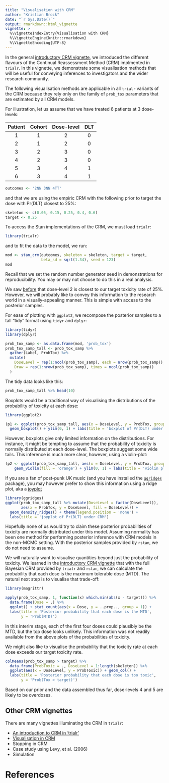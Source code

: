 ```yaml
---
title: "Visualisation with CRM"
author: "Kristian Brock"
date: "`r Sys.Date()`"
output: rmarkdown::html_vignette
vignette: >
  %\VignetteIndexEntry{Visualisation with CRM}
  %\VignetteEngine{knitr::rmarkdown}
  %\VignetteEncoding{UTF-8}
---
```


In the general [introductory CRM vignette](https://brockk.github.io/trialr/articles/CRM.html), we introduced the different flavours of the Continual Reassessment Method (CRM) implmented in `trialr`.
In this vignette, we demonstrate some visualisation methods that will be useful for conveying inferences to investigators and the wider research community.

The following visualisation methods are applicable in all `trialr` variants of the CRM because they rely only on the family of `prob_tox` parameters that are estimated by all CRM models.

For illustration, let us assume that we have treated 6 patients at 3 dose-levels:

| Patient | Cohort | Dose-level | DLT |
|:-------:|:------:|:----------:|:---:|
|    1    |   1    |      2     |  0  |
|    2    |   1    |      2     |  0  |
|    3    |   2    |      3     |  0  |
|    4    |   2    |      3     |  0  |
|    5    |   3    |      4     |  1  |
|    6    |   3    |      4     |  1  |

```r
outcomes <- '2NN 3NN 4TT'
```

and that we are using the empiric CRM with the following prior to target the dose with Pr(DLT) closest to 25%:

```r
skeleton <- c(0.05, 0.15, 0.25, 0.4, 0.6)
target <- 0.25
```

To access the Stan implementations of the CRM, we must load `trialr`:
```r
library(trialr)
```

and to fit the data to the model, we run:
```r
mod <- stan_crm(outcomes, skeleton = skeleton, target = target, 
                beta_sd = sqrt(1.34), seed = 123)
mod
```

Recall that we set the random number generator seed in demonstrations for reproducibility.
You may or may not choose to do this in a real analysis.

We saw [before](https://brockk.github.io/trialr/articles/CRM.html) that dose-level 2 is closest to our target toxicity rate of 25%.
However, we will probably like to convey this information to the research world in a visually-appealing manner.
This is simple with access to the posterior samples.

For ease of plotting with `ggplot2`, we recompose the posterior samples to a tall "tidy" format using `tidyr` and `dplyr`:

```r
library(tidyr)
library(dplyr)

prob_tox_samp <- as.data.frame(mod, 'prob_tox')
prob_tox_samp_tall <- prob_tox_samp %>%
  gather(Label, ProbTox) %>%
  mutate(
    DoseLevel = rep(1:ncol(prob_tox_samp), each = nrow(prob_tox_samp)),
    Draw = rep(1:nrow(prob_tox_samp), times = ncol(prob_tox_samp))
  )
```

The tidy data looks like this:

```r
prob_tox_samp_tall %>% head(10)
```

Boxplots would be a traditional way of visualising the distributions of the probability of toxicity at each dose:

```r
library(ggplot2)

(p1 <- ggplot(prob_tox_samp_tall, aes(x = DoseLevel, y = ProbTox, group = DoseLevel)) +
  geom_boxplot() + ylim(0, 1) + labs(title = 'boxplot of Pr(DLT) under CRM'))
```

However, boxplots give only limited information on the distributions.
For instance, it might be tempting to assume that the probability of toxicity is normally distributed at each dose-level.
The boxplots suggest some wide tails.
This inference is much more clear, however, using a violin-plot:

```r
(p2 <- ggplot(prob_tox_samp_tall, aes(x = DoseLevel, y = ProbTox, group = DoseLevel)) +
    geom_violin(fill = 'orange') + ylim(0, 1) + labs(title = 'violin plot of Pr(DLT) under CRM'))
```

If you are a fan of post-punk UK music (and you have installed the [`ggridges`](https://CRAN.R-project.org/package=ggridges) package), you may however prefer to show this information using a ridge plot, aka a [joyplot](https://en.wikipedia.org/wiki/Unknown_Pleasures)

```r
library(ggridges)
ggplot(prob_tox_samp_tall %>% mutate(DoseLevel = factor(DoseLevel)),
       aes(x = ProbTox, y = DoseLevel, fill = DoseLevel)) +
  geom_density_ridges() + theme(legend.position = 'none') +
  labs(title = 'joyplot of Pr(DLT) under CRM')
```

Hopefully none of us would try to claim these posterior probabilities of toxicity are normally distributed under this model.
Assuming normality has been one method for performing posterior inference with CRM models in the non-MCMC setting.
With the posterior samples provided by `rstan`, we do not need to assume.

We will naturally want to visualise quantities beyond just the probability of toxicity.
We learned in the [introductory CRM vignette](https://brockk.github.io/trialr/articles/CRM.html) that with the full Bayesian CRM provided by `trialr` and `rstan`, we can calculate the probability that each dose is the maximum tolerable dose (MTD).
The natural next step is to visualise that trade-off:

```r
library(magrittr)

apply(prob_tox_samp, 1, function(x) which.min(abs(x - target))) %>% 
  data.frame(Dose = .) %>% 
  ggplot() + stat_count(aes(x = Dose, y = ..prop.., group = 1)) +
  labs(title = 'Posterior probability that each dose is the MTD',
       y = 'Prob(MTD)')
```

In this interim stage, each of the first four doses could plausibly be the MTD, but the top dose looks unlikely.
This information was not readily available from the above plots of the probabilities of toxicity.

We might also like to visualise the probability that the toxicity rate at each dose exceeds our target toxicity rate.

```r
colMeans(prob_tox_samp > target) %>% 
  data.frame(ProbToxic = ., DoseLevel = 1:length(skeleton)) %>%
  ggplot(aes(x = DoseLevel, y = ProbToxic)) + geom_col() + 
  labs(title = 'Posterior probability that each dose is too toxic',
       y = 'Prob(Tox > target)')
```

Based on our prior and the data assembled thus far, dose-levels 4 and 5 are likely to be overdoses.

## Other CRM vignettes
There are many vignettes illuminating the CRM in `trialr`:

- [An introduction to CRM in 'trialr'](https://brockk.github.io/trialr/articles/CRM.html)
- [Visualisation in CRM](https://brockk.github.io/trialr/articles/CRM-visualisation.html)
- Stopping in CRM
- Case study using Levy, et al. (2006)
- Simulation


# References
